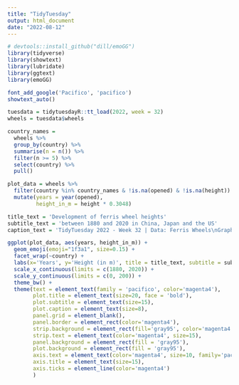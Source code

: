 ```yaml
---
title: "TidyTuesday"
output: html_document
date: "2022-08-12"
---
```


```r
# devtools::install_github("dill/emoGG")
library(tidyverse)
library(showtext)
library(lubridate)
library(ggtext)
library(emoGG)
```

```r
font_add_google('Pacifico', 'pacifico')
showtext_auto()
```

```r
tuesdata = tidytuesdayR::tt_load(2022, week = 32)
wheels = tuesdata$wheels
```

```r
country_names = 
  wheels %>% 
  group_by(country) %>% 
  summarise(n = n()) %>% 
  filter(n >= 5) %>% 
  select(country) %>% 
  pull()

plot_data = wheels %>% 
  filter(country %in% country_names & !is.na(opened) & !is.na(height)) %>% 
  mutate(years = year(opened),
         height_in_m = height * 0.3048) 
```

```r
title_text = 'Development of ferris wheel heights'
subtitle_text = 'between 1880 and 2020 in China, Japan and the US'
caption_text = 'TidyTuesday 2022 - Week 32 | Data: Ferris Wheels\nGraphic: @itsLauBa7'

ggplot(plot_data, aes(years, height_in_m)) +
  geom_emoji(emoji="1f3a1", size=0.15) +
  facet_wrap(~country) +
  labs(x='Years', y='Height (in m)', title = title_text, subtitle = subtitle_text, caption = caption_text) +
  scale_x_continuous(limits = c(1880, 2020)) +
  scale_y_continuous(limits = c(0, 200)) +
  theme_bw() +
  theme(text = element_text(family = 'pacifico', color='magenta4'),
        plot.title = element_text(size=20, face = 'bold'),
        plot.subtitle = element_text(size=15),
        plot.caption = element_text(size=8),                             
        panel.grid = element_blank(),
        panel.border = element_rect(color='magenta4'),
        strip.background = element_rect(fill='gray95', color='magenta4'),
        strip.text = element_text(color='magenta4', size=15),
        panel.background = element_rect(fill = 'gray95'),
        plot.background = element_rect(fill = 'gray95'),
        axis.text = element_text(color='magenta4', size=10, family='pacifico'),
        axis.title = element_text(size=15),
        axis.ticks = element_line(color='magenta4')
        )
```



